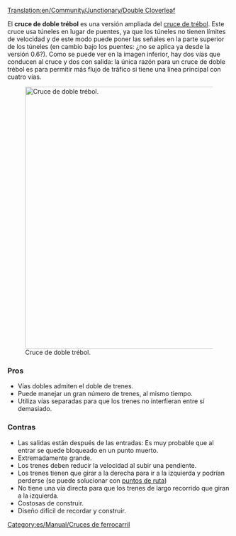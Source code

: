 [[Translation:en/Community/Junctionary/Double Cloverleaf]]

{{es/Community/Junctionary/Menú de Cruces}}
El '''cruce de doble trébol''' es una versión ampliada del [[es/Community/Junctionary/Cruce de trébol|cruce de trébol]]. Este cruce usa túneles en lugar de puentes, ya que los túneles no tienen límites de velocidad y de este modo puede poner las señales en la parte superior de los túneles (en cambio bajo los puentes: ¿no se aplica ya desde la versión 0.6?).
Como se puede ver en la imagen inferior, hay dos vías que conducen al cruce y dos con salida: la única razón para un cruce de doble trébol es para permitir más flujo de tráfico si tiene una línea principal con cuatro vías.

[[File:en/Community/Junctionary/Double cloverleaf.png|none|thumb|590px|Cruce de doble trébol.]]

===Pros===
* Vías dobles admiten el doble de trenes.
* Puede manejar un gran número de trenes, al mismo tiempo.
* Utiliza vías separadas para que los trenes no interfieran entre sí demasiado.

===Contras===
* Las salidas están después de las entradas: Es muy probable que al entrar se quede bloqueado en un punto muerto.
* Extremadamente grande.
* Los trenes deben reducir la velocidad al subir una pendiente.
* Los trenes tienen que girar a la derecha para ir a la izquierda y podrían perderse (se puede solucionar con [[es/Manual/Puntos de ruta|puntos de ruta]])
* No tiene una vía directa para que los trenes de largo recorrido que giran a la izquierda.
* Costosas de construir.
* Diseño difícil de recordar y construir.

[[Category:es/Manual/Cruces de ferrocarril]]
